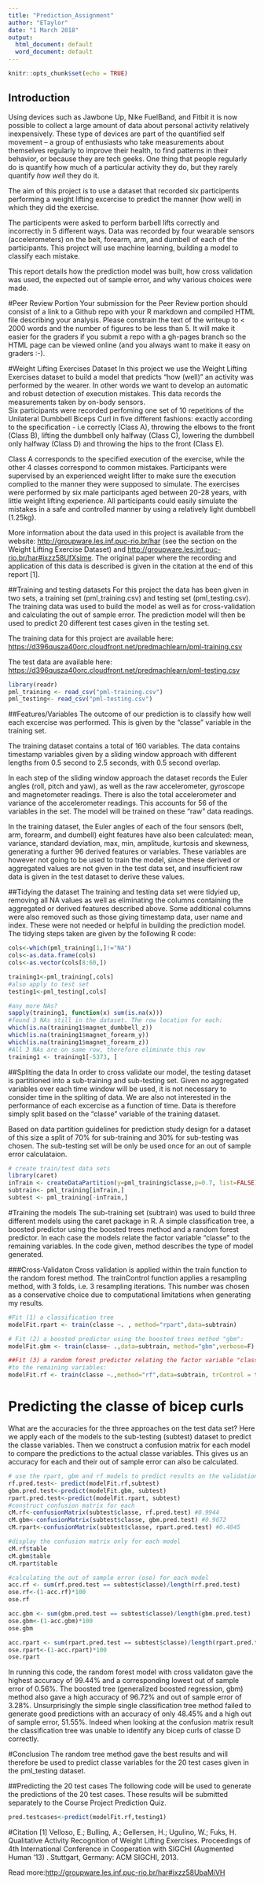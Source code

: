 ```yaml
---
title: "Prediction_Assignment"
author: "ETaylor"
date: "1 March 2018"
output:
  html_document: default
  word_document: default
---
```


```r
knitr::opts_chunk$set(echo = TRUE)
```

## Introduction
Using devices such as Jawbone Up, Nike FuelBand, and Fitbit it is now possible to collect a large amount of data about personal activity relatively inexpensively. These type of devices are part of the quantified self movement – a group of enthusiasts who take measurements about themselves regularly to improve their health, to find patterns in their behavior, or because they are tech geeks. One thing that people regularly do is quantify how much of a particular activity they do, but they rarely quantify *how well* they do it. 

The aim of this project is to use a dataset that recorded six participents performing a weight lifting excercise to predict the manner (how well) in which they did the exercise. 

The participents were asked to perform barbell lifts correctly and incorrectly in 5 different ways. Data was recorded by four wearable sensors (accelerometers) on the belt, forearm, arm, and dumbell of each of the participants. This project will use machine learning, building a model to classify each mistake. 

This report details how the prediction model was built, how cross validation was used, the expected out of sample error, and why various choices were made. 

#Peer Review Portion
Your submission for the Peer Review portion should consist of a link to a Github repo with your R markdown and compiled HTML file describing your analysis. Please constrain the text of the writeup to < 2000 words and the number of figures to be less than 5. It will make it easier for the graders if you submit a repo with a gh-pages branch so the HTML page can be viewed online (and you always want to make it easy on graders :-).


#Weight Lifting Exercises Dataset
In this project we use the Weight Lifting Exercises dataset to build a model that predicts "how (well)" an activity was performed by the wearer. In other words we want to develop an automatic and robust detection of execution mistakes. This data records the measurements taken by on-body sensors.  
Six participants were recorded perfoming one set of 10 repetitions of the Unilateral Dumbbell Biceps Curl in five different fashions: exactly according to the specification - i.e correctly (Class A), throwing the elbows to the front (Class B), lifting the dumbbell only halfway (Class C), lowering the dumbbell only halfway (Class D) and throwing the hips to the front (Class E).

Class A corresponds to the specified execution of the exercise, while the other 4 classes correspond to common mistakes. Participants were supervised by an experienced weight lifter to make sure the execution complied to the manner they were supposed to simulate. The exercises were performed by six male participants aged between 20-28 years, with little weight lifting experience. All participants could easily simulate the mistakes in a safe and controlled manner by using a relatively light dumbbell (1.25kg).

More information about the data used in this project is available from the website: <http://groupware.les.inf.puc-rio.br/har> (see the section on the Weight Lifting Exercise Dataset) and <http://groupware.les.inf.puc-rio.br/har#ixzz58UfXsime>. The original paper where the recording and application of this data is described is given in the citation at the end of this report [1].

##Training and testing datasets
For this project the data has been given in two sets, a training set (pml_training.csv) and testing set (pml_testing.csv). The training data was used to build the model as well as for cross-validation and calculating the out of sample error.  The prediction model will then be used to predict 20 different test cases given in the testing set.

The training data for this project are available here: <https://d396qusza40orc.cloudfront.net/predmachlearn/pml-training.csv>

The test data are available here: <https://d396qusza40orc.cloudfront.net/predmachlearn/pml-testing.csv>

```r
library(readr)
pml_training <- read_csv("pml-training.csv")
pml_testing<- read_csv("pml-testing.csv")
```

##Features/Variables
The outcome of our prediction is to classify how well each excercise was performed. This is given by the "classe" variable in the training set.

The training dataset contains a total of 160 variables.  The data contains timestamp variables given by a sliding window approach with different lengths from 0.5 second to 2.5 seconds, with 0.5 second overlap. 

In each step of the sliding window approach the dataset records the Euler angles (roll, pitch
and yaw), as well as the raw accelerometer, gyroscope and magnetometer readings. There is also the total accelerometer and variance of the accelerometer readings. This accounts for 56 of the variables in the set. The model will be trained on these "raw" data readings. 

In the training dataset, the Euler angles of each of the four sensors (belt, arm, forearm, and dumbell) eight features have also been calculated: mean, variance, standard deviation, max, min, amplitude, kurtosis and skewness, generating a further 96 derived features or variables. These variables are however not going to be used to train the model, since these derived or aggregated values are not given in the test data set, and insufficient raw data is given in the test dataset to derive these values. 

##Tidying the dataset
The training and testing data set were tidyied up, removing all NA values as well as eliminating the columns containing the aggregated or derived features described above.  Some additional columns were also removed such as those giving timestamp data, user name and index. These were not needed or helpful in building the prediction model. The tidying steps taken are given by the following R code:

```r
cols<-which(pml_training[1,]!="NA")
cols<-as.data.frame(cols)
cols<-as.vector(cols[8:60,])

training1<-pml_training[,cols]
#also apply to test set
testing1<-pml_testing[,cols]

#any more NAs?
sapply(training1, function(x) sum(is.na(x)))
#found 3 NAs still in the dataset. The row location for each:
which(is.na(training1$magnet_dumbbell_z))
which(is.na(training1$magnet_forearm_y))
which(is.na(training1$magnet_forearm_z))
#All 3 NAs are on same row, therefore eliminate this row 
training1 <- training1[-5373, ]
```

##Spliting the data
In order to cross validate our model, the testing dataset is partitioned into a sub-training and sub-testing set. Given no aggregated variables over each time window will be used, it is not necessary to consider time in the spliting of data. We are also not interested in the performance of each excercise as a function of time. Data is therefore simply split based on the "classe" variable of the training dataset.

Based on data partition guidelines for prediction study design for a dataset of this size a split of 70% for sub-training and 30% for sub-testing was chosen.  The sub-testing set will be only be used once for an out of sample error calculataion.
```r
# create train/test data sets
library(caret)
inTrain <- createDataPartition(y=pml_training$classe,p=0.7, list=FALSE)
subtrain<- pml_training[inTrain,]
subtest <- pml_training[-inTrain,]
```

#Training the models
The sub-training set (subtrain) was used to build three different models using the caret package in R.  A simple classification tree, a boosted predictor using the boosted trees method and a random forest predictor. In each case the models relate the factor variable "classe" to the remaining variables. In the code given, method describes the type of model generated.  

###Cross-Validaton
Cross validation is applied within the train function to the random forest method.  The trainControl function applies a resampling method, with 3 folds, i.e. 3 resampling iterations.  This number was chosen as a conservative choice due to computational limitations when generating my results.

```r
#Fit (1) a classification tree
modelFit.rpart <- train(classe ~. , method="rpart",data=subtrain)

# Fit (2) a boosted predictor using the boosted trees method "gbm": 
modelFit.gbm <- train(classe~ .,data=subtrain, method="gbm",verbose=F)

##Fit (3) a random forest predictor relating the factor variable "classe"
#to the remaining variables:
modelFit.rf <- train(classe ~.,method="rf",data=subtrain, trControl = trainControl(method="cv", number = 3), prox = T)

```

# Predicting the classe of bicep curls
What are the accuracies for the three approaches on the test data set? Here we apply each of the models to the sub-testing (subtest) dataset to predict the classe variables. Then we construct a confusion matrix for each model to compare the predictions to the actual classe variables. This gives us an accuracy for each and their out of sample error can also be calculated.

```r
# use the rpart, gbm and rf models to predict results on the validation data set
rf.pred.test<- predict(modelFit.rf,subtest)
gbm.pred.test<-predict(modelFit.gbm, subtest)
rpart.pred.test<-predict(modelFit.rpart, subtest)
#construct confusion matrix for each
cM.rf<-confusionMatrix(subtest$classe, rf.pred.test) #0.9944
cM.gbm<-confusionMatrix(subtest$classe, gbm.pred.test) #0.9672
cM.rpart<-confusionMatrix(subtest$classe, rpart.pred.test) #0.4845

#display the confusion matrix only for each model
cM.rf$table
cM.gbm$table
cM.rpart$table

#calculating the out of sample error (ose) for each model
acc.rf <- sum(rf.pred.test == subtest$classe)/length(rf.pred.test)
ose.rf<-(1-acc.rf)*100
ose.rf

acc.gbm <- sum(gbm.pred.test == subtest$classe)/length(gbm.pred.test)
ose.gbm<-(1-acc.gbm)*100
ose.gbm

acc.rpart <- sum(rpart.pred.test == subtest$classe)/length(rpart.pred.test)
ose.rpart<-(1-acc.rpart)*100
ose.rpart
```

In running this code, the random forest model with cross validaton gave the highest accuracy of 99.44% and a corresponding lowest out of sample error of 0.56%.  The boosted tree (generalized boosted regression, gbm) method also gave a high accuracy of 96.72% and out of sample error of 3.28%.  Unsurprisingly the simple single classification tree method failed to generate good predictions with an accuracy of only 48.45% and a high out of sample error, 51.55%. Indeed when looking at the confusion matrix result the classification tree was unable to identify any bicep curls of classe D correctly.  

#Conclusion
The random tree method gave the best results and will therefore be used to predict classe variables for the 20 test cases given in the pml_testing dataset.

##Predicting the 20 test cases
The following code will be used to generate the predictions of the 20 test cases. These results will be submitted separately to the Course Project Prediction Quiz.
```r
pred.testcases<-predict(modelFit.rf,testing1)
```


#Citation
[1]     Velloso, E.; Bulling, A.; Gellersen, H.; Ugulino, W.; Fuks, H. Qualitative Activity         Recognition of Weight Lifting Exercises. Proceedings of 4th International Conference in Cooperation with SIGCHI (Augmented Human '13) . Stuttgart, Germany: ACM SIGCHI, 2013.

Read more:<http://groupware.les.inf.puc-rio.br/har#ixzz58UbaMiVH>
